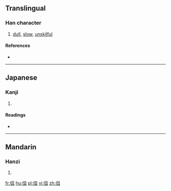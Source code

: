 ==Translingual==

===Han character===
{{Han char|rn=9|rad=人|as=05|sn=7|four=|canj=人月一 (OBM)|ids=⿰[[亻]][[且]]}}

# [[dull]], [[slow]], [[unskilful]]

====References====
* {{Han ref|kx=0097.070|dkj=00482|dj=0205.130|hdz=10133.010|uh=4F39|ud=20281}}

----

==Japanese==

===Kanji===
{{ja-kanji|grade=|rs=人05}}

# {{defn|lang=ja|sort=人05}}

====Readings====
* {{ja-readings|on=[[しょ]] (sho)|kun=[[つたない]] (tsutanai)}}

----

==Mandarin==

===Hanzi===
{{cmn-hanzi|pin=[[qū]] ([[qu1]])|wg=ch'ü<sup>1</sup>}}

# {{defn|lang=cmn|sort=人05}}

[[fr:伹]]
[[hu:伹]]
[[pl:伹]]
[[vi:伹]]
[[zh:伹]]